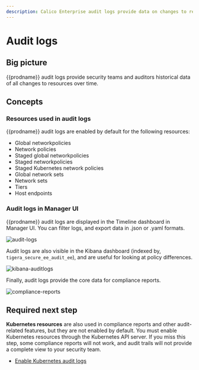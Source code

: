 ```yaml
---
description: Calico Enterprise audit logs provide data on changes to resources.
---
```


# Audit logs

## Big picture

{{prodname}} audit logs provide security teams and auditors historical data of all changes to resources over time.

## Concepts

### Resources used in audit logs

{{prodname}} audit logs are enabled by default for the following resources:

- Global networkpolicies
- Network policies
- Staged global networkpolicies
- Staged networkpolicies
- Staged Kubernetes network policies
- Global network sets
- Network sets
- Tiers
- Host endpoints

### Audit logs in Manager UI

{{prodname}} audit logs are displayed in the Timeline dashboard in Manager UI. You can filter logs, and export data in .json or .yaml formats.

![audit-logs](/img/calico-enterprise/master/audit-logs.png)

Audit logs are also visible in the Kibana dashboard (indexed by, `tigera_secure_ee_audit_ee`), and are useful for looking at policy differences.

![kibana-auditlogs](/img/calico-enterprise/master/kibana-auditlogs.png)

Finally, audit logs provide the core data for compliance reports.

![compliance-reports](/img/calico-enterprise/master/configuration-compliance.png)

## Required next step

**Kubernetes resources** are also used in compliance reports and other audit-related features, but they are not enabled by default. You must enable Kubernetes resources through the Kubernetes API server. If you miss this step, some compliance reports will not work, and audit trails will not provide a complete view to your security team.

- [Enable Kubernetes audit logs](/visibility/kube-audit.mdx)
